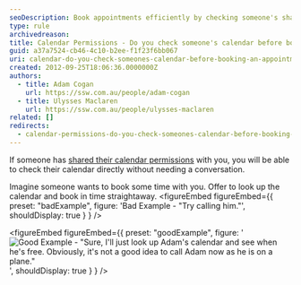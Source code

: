 ```yaml
---
seoDescription: Book appointments efficiently by checking someone's shared calendar permissions before scheduling a meeting.
type: rule
archivedreason:
title: Calendar Permissions - Do you check someone's calendar before booking an appointment?
guid: a37a7524-cb46-4c10-b2ee-f1f23f6bb067
uri: calendar-do-you-check-someones-calendar-before-booking-an-appointment
created: 2012-09-25T18:06:36.0000000Z
authors:
  - title: Adam Cogan
    url: https://ssw.com.au/people/adam-cogan
  - title: Ulysses Maclaren
    url: https://ssw.com.au/people/ulysses-maclaren
related: []
redirects:
  - calendar-permissions-do-you-check-someones-calendar-before-booking-an-appointment
---
```


If someone has [shared their calendar permissions](/calendar-do-you-allow-full-access-to-calendar-admins) with you, you will be able to check their calendar directly without needing a conversation.

Imagine someone wants to book some time with you. Offer to look up the calendar and book in time straightaway.
<figureEmbed figureEmbed={{
  preset: "badExample",
  figure: 'Bad Example - "Try calling him."',
  shouldDisplay: true
} } />


<figureEmbed figureEmbed={{
  preset: "goodExample",
  figure: '![Good Example - "Sure, I\'ll just look up Adam\'s calendar and see when he\'s free. Obviously, it\'s not a good idea to call Adam now as he is on a plane."](adams-calendar.jpg)',
  shouldDisplay: true
} } />
